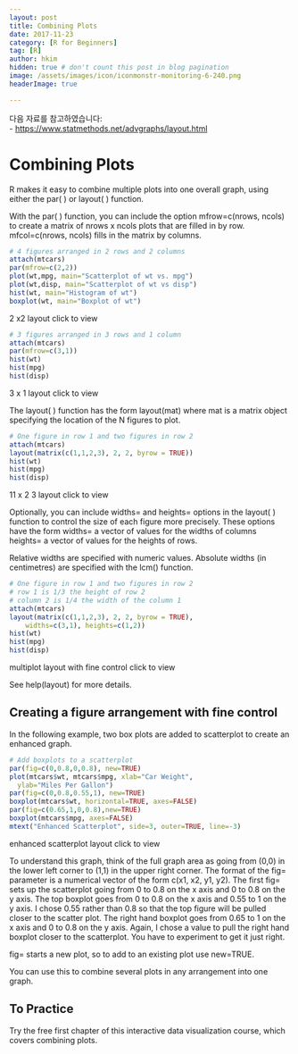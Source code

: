 ```yaml
---
layout: post  
title: Combining Plots
date: 2017-11-23  
category: [R for Beginners]  
tag: [R]  
author: hkim  
hidden: true # don't count this post in blog pagination  
image: /assets/images/icon/iconmonstr-monitoring-6-240.png
headerImage: true

---
```


다음 자료를 참고하였습니다:  
- [https://www.statmethods.net/advgraphs/layout.html](https://www.statmethods.net/advgraphs/layout.html)

# Combining Plots

R makes it easy to combine multiple plots into one overall graph, using either the
par( ) or layout( ) function.

With the par( ) function, you can include the option mfrow=c(nrows, ncols) to create a matrix of nrows x ncols plots that are filled in by row. mfcol=c(nrows, ncols) fills in the matrix by columns.

```r
# 4 figures arranged in 2 rows and 2 columns
attach(mtcars)
par(mfrow=c(2,2))
plot(wt,mpg, main="Scatterplot of wt vs. mpg")
plot(wt,disp, main="Scatterplot of wt vs disp")
hist(wt, main="Histogram of wt")
boxplot(wt, main="Boxplot of wt")
```

2 x2 layout click to view

```r
# 3 figures arranged in 3 rows and 1 column
attach(mtcars)
par(mfrow=c(3,1))
hist(wt)
hist(mpg)
hist(disp)
```

3 x 1 layout click to view

The layout( ) function has the form	layout(mat) where
mat is a matrix object specifying the location of the N figures to plot.

```r
# One figure in row 1 and two figures in row 2
attach(mtcars)
layout(matrix(c(1,1,2,3), 2, 2, byrow = TRUE))
hist(wt)
hist(mpg)
hist(disp)
```

11 x 2 3 layout click to view

Optionally, you can include widths= and heights= options in the layout( ) function to control the size of each figure more precisely. These options have the form
widths= a vector of values for the widths of columns
heights= a vector of values for the heights of rows.

Relative widths are specified with numeric values. Absolute widths (in centimetres) are specified with the lcm() function.

```r
# One figure in row 1 and two figures in row 2
# row 1 is 1/3 the height of row 2
# column 2 is 1/4 the width of the column 1
attach(mtcars)
layout(matrix(c(1,1,2,3), 2, 2, byrow = TRUE),
  	widths=c(3,1), heights=c(1,2))
hist(wt)
hist(mpg)
hist(disp)
```

multiplot layout with fine control click to view

See help(layout) for more details.


## Creating a figure arrangement with fine control

In the following example, two box plots are added to scatterplot to create an enhanced graph.

```r
# Add boxplots to a scatterplot
par(fig=c(0,0.8,0,0.8), new=TRUE)
plot(mtcars$wt, mtcars$mpg, xlab="Car Weight",
  ylab="Miles Per Gallon")
par(fig=c(0,0.8,0.55,1), new=TRUE)
boxplot(mtcars$wt, horizontal=TRUE, axes=FALSE)
par(fig=c(0.65,1,0,0.8),new=TRUE)
boxplot(mtcars$mpg, axes=FALSE)
mtext("Enhanced Scatterplot", side=3, outer=TRUE, line=-3)
```

enhanced scatterplot layout click to view

To understand this graph, think of the full graph area as going from (0,0) in the lower left corner to (1,1) in the upper right corner. The format of the fig= parameter is a numerical vector of the form c(x1, x2, y1, y2). The first fig= sets up the scatterplot going from 0 to 0.8 on the x axis and 0 to 0.8 on the y axis. The top boxplot goes from 0 to 0.8 on the x axis and 0.55 to 1 on the y axis. I chose 0.55 rather than 0.8 so that the top figure will be pulled closer to the scatter plot. The right hand boxplot goes from 0.65 to 1 on the x axis and 0 to 0.8 on the y axis. Again, I chose a value to pull the right hand boxplot closer to the scatterplot. You have to experiment to get it just right.

fig= starts a new plot, so to add to an existing plot use new=TRUE.

You can use this to combine several plots in any arrangement into one graph.


## To Practice

Try the free first chapter of this interactive data visualization course, which covers combining plots.
